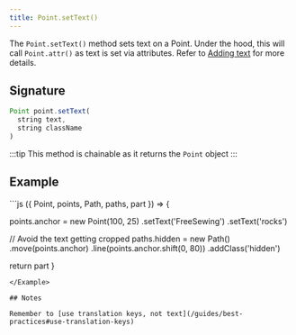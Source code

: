 ```yaml
---
title: Point.setText()
---
```


The `Point.setText()` method sets text on a Point. Under the hood, this will
call `Point.attr()` as text is set via attributes. Refer to [Adding
text](/howtos/code/adding-text) for more details.

## Signature

```js
Point point.setText(
  string text,
  string className
)
```

:::tip
This method is chainable as it returns the `Point` object
:::

## Example

<Example caption="Examples of Point.setText(), compare this to [Point.setText()](/reference/api/point/settext)">
```js
({ Point, points, Path, paths, part }) => {

points.anchor = new Point(100, 25)
.setText('FreeSewing')
.setText('rocks')

// Avoid the text getting cropped
paths.hidden = new Path()
.move(points.anchor)
.line(points.anchor.shift(0, 80))
.addClass('hidden')

return part
}

```
</Example>

## Notes

Remember to [use translation keys, not text](/guides/best-practices#use-translation-keys)
```
